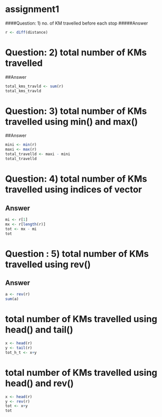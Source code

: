 # assignment1





####Question: 1) no. of KM travelled before each stop
#####Answer
```r
r <- diff(distance)
```
# Question: 2) total number of KMs travelled 
##Answer 
```r
total_kms_travld <- sum(r) 
total_kms_travld
```
# Question: 3) total number of KMs travelled using min() and max()
##Answer 
```r
mini <- min(r)
maxi <- max(r)
total_travelld <- maxi - mini 
total_travelld
```
# Question: 4) total number of KMs travelled using indices of vector
## Answer
```r
mi <- r[1]
mx <- r[length(r)]
tot <- mx - mi 
tot
```
# Question : 5) total number of KMs travelled using rev()
## Answer
```r
a <- rev(r)
sum(a)
```

# total number of KMs travelled using head() and tail()
```r
x <- head(r)
y <- tail(r)
tot_h_t <- x+y
```
# total number of KMs travelled using head() and rev()
```r
x <- head(r)
y <- rev(r)
tot <- x+y
tot
```
